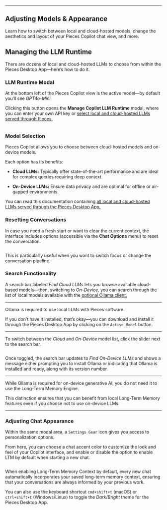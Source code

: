***

## Adjusting Models & Appearance

Learn how to switch between local and cloud-hosted models, change the aesthetics and layout of your Pieces Copilot chat view, and more.

## Managing the LLM Runtime

There are dozens of local and cloud-hosted LLMs to choose from within the Pieces Desktop App—here’s how to do it.

### LLM Runtime Modal

At the bottom left of the Pieces Copilot view is the active model—by default you’ll see *GPT4o-Mini.*

Clicking this button opens the **Manage Copilot LLM Runtime** modal, where you can enter your own API key or [select local and cloud-hosted LLMs served through Pieces.](https://docs.pieces.app/products/core-dependencies/ollama#using-local-vs-cloud-models)

<Image src="https://storage.googleapis.com/hashnode_product_documentation_assets/desktop_app_assets/pieces_copilot/configuring_pieces_copilot/open_llm_modal.png" alt="" align="center" fullwidth="true" />

### Model Selection

Pieces Copilot allows you to choose between cloud-hosted models and on-device models.

Each option has its benefits:

* **Cloud LLMs:** Typically offer state-of-the-art performance and are ideal for complex queries requiring deep context.

* **On-Device LLMs:** Ensure data privacy and are optimal for offline or air-gapped environments.

You can read this documentation containing [all local and cloud-hosted LLMs served through the Pieces Desktop App.](https://docs.pieces.app/products/core-dependencies/ollama/supported-models)

### Resetting Conversations

In case you need a fresh start or want to clear the current context, the interface includes options (accessible via the **Chat Options** menu) to reset the conversation.

<Image src="https://storage.googleapis.com/hashnode_product_documentation_assets/desktop_app_assets/pieces_copilot/configuring_pieces_copilot/resetting_conversation.png" alt="" align="center" fullwidth="true" />

This is particularly useful when you want to switch focus or change the conversation pipeline.

### Search Functionality

A search bar labeled *Find Cloud LLMs* lets you browse available cloud-based models—then, switching to *On-Device,* you can search through the list of local models available with the [optional Ollama client.](https://docs.pieces.app/products/core-dependencies/ollama)

***

<Callout type="alert">
  Ollama is required to use local LLMs with Pieces software.

  If you don’t have it installed, that’s okay—you can download and install it through the Pieces Desktop App by clicking on the `Active Model` button.
</Callout>

***

To switch between the *Cloud* and *On-Device* model list, click the slider next to the search bar.

<Image src="https://storage.googleapis.com/hashnode_product_documentation_assets/desktop_app_assets/pieces_copilot/configuring_pieces_copilot/gifs/opening_llm_modal_scroll.gif" alt="" align="center" fullwidth="true" />

Once toggled, the search bar updates to *Find On-Device LLMs* and shows a message either prompting you to install Ollama or indicating that Ollama is installed and ready, along with its version number.

***

<Callout type="tip">
  While Ollama is required for on-device generative AI, you do not need it to use the Long-Term Memory Engine.

  This distinction ensures that you can benefit from local Long-Term Memory features even if you choose not to use on-device LLMs.
</Callout>

***

### Adjusting Chat Appearance

Within the same modal area, a `Settings Gear` icon gives you access to personalization options.

From here, you can choose a chat accent color to customize the look and feel of your Copilot interface, and enable or disable the option to enable LTM by default when starting a new chat.

<Image src="https://storage.googleapis.com/hashnode_product_documentation_assets/desktop_app_assets/pieces_copilot/configuring_pieces_copilot/gifs/changing_chat_accent.gif" alt="" align="center" fullwidth="true" />

When enabling Long-Term Memory Context by default, every new chat automatically incorporates your saved long-term memory context, ensuring that your conversations are always informed by your previous work.

You can also use the keyboard shortcut `cmd+shift+t` (macOS) or `ctrl+shift+t` (Windows/Linux) to toggle the *Dark/Bright* theme for the Pieces Desktop App.

<Image src="https://storage.googleapis.com/hashnode_product_documentation_assets/desktop_app_assets/pieces_copilot/configuring_pieces_copilot/pfd_day_mode_demo.png" alt="" align="center" fullwidth="true" />
